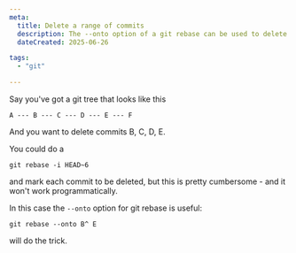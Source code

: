 ```yaml
---
meta:
  title: Delete a range of commits
  description: The --onto option of a git rebase can be used to delete a range of commits
  dateCreated: 2025-06-26

tags: 
  - "git"

---
```


Say you've got a git tree that looks like this 

```
A --- B --- C --- D --- E --- F
```

And you want to delete commits B, C, D, E. 

You could do a

```
git rebase -i HEAD~6
```

and mark each commit to be deleted, but this is pretty cumbersome - and it won't work programmatically. 

In this case the `--onto` option for git rebase is useful: 

```
git rebase --onto B^ E
```

will do the trick. 


